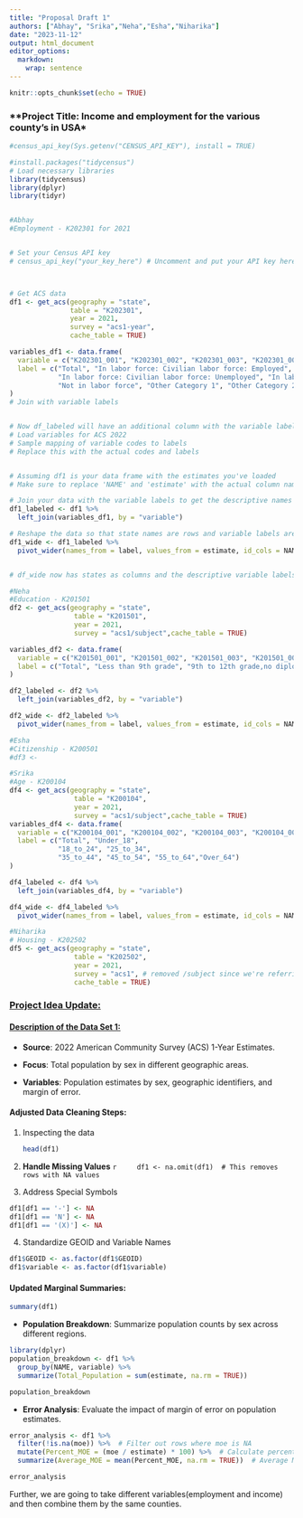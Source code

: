 ```yaml
---
title: "Proposal Draft 1"
authors: ["Abhay", "Srika","Neha","Esha","Niharika"]
date: "2023-11-12"
output: html_document
editor_options: 
  markdown: 
    wrap: sentence
---
```


```r
knitr::opts_chunk$set(echo = TRUE)
```

### \*\*Project Title: Income and employment for the various county's in USA\*

```r
#census_api_key(Sys.getenv("CENSUS_API_KEY"), install = TRUE)
```

```r
#install.packages("tidycensus")
# Load necessary libraries
library(tidycensus)
library(dplyr)
library(tidyr)
```


```r

```

```r
#Abhay
#Employment - K202301 for 2021


# Set your Census API key
# census_api_key("your_key_here") # Uncomment and put your API key here



# Get ACS data
df1 <- get_acs(geography = "state", 
               table = "K202301", 
               year = 2021, 
               survey = "acs1-year", 
               cache_table = TRUE)

variables_df1 <- data.frame(
  variable = c("K202301_001", "K202301_002", "K202301_003", "K202301_004", "K202301_005", "K202301_006", "K202301_007"),
  label = c("Total", "In labor force: Civilian labor force: Employed", 
            "In labor force: Civilian labor force: Unemployed", "In labor force: Armed Forces", 
            "Not in labor force", "Other Category 1", "Other Category 2")
)
# Join with variable labels


# Now df_labeled will have an additional column with the variable labels
# Load variables for ACS 2022
# Sample mapping of variable codes to labels
# Replace this with the actual codes and labels


# Assuming df1 is your data frame with the estimates you've loaded
# Make sure to replace 'NAME' and 'estimate' with the actual column names from your df1

# Join your data with the variable labels to get the descriptive names
df1_labeled <- df1 %>%
  left_join(variables_df1, by = "variable")

# Reshape the data so that state names are rows and variable labels are columns
df1_wide <- df1_labeled %>%
  pivot_wider(names_from = label, values_from = estimate, id_cols = NAME)


# df_wide now has states as columns and the descriptive variable labels as rows


```

```r
#Neha
#Education - K201501
df2 <- get_acs(geography = "state", 
                table = "K201501", 
                year = 2021, 
                survey = "acs1/subject",cache_table = TRUE)

variables_df2 <- data.frame(
  variable = c("K201501_001", "K201501_002", "K201501_003", "K201501_004", "K201501_005", "K201501_006", "K201501_007", "K201501_008"),
  label = c("Total", "Less than 9th grade", "9th to 12th grade,no diploma", "High school graduate", "Some college,no degree", "Associate's degree", "Bachelor's degree", "Graduate or professional degree")
)

df2_labeled <- df2 %>%
  left_join(variables_df2, by = "variable")

df2_wide <- df2_labeled %>%
  pivot_wider(names_from = label, values_from = estimate, id_cols = NAME)
```

```r
#Esha
#Citizenship - K200501
#df3 <-

```

```r
#Srika
#Age - K200104
df4 <- get_acs(geography = "state", 
                table = "K200104", 
                year = 2021, 
                survey = "acs1/subject",cache_table = TRUE)
variables_df4 <- data.frame(
  variable = c("K200104_001", "K200104_002", "K200104_003", "K200104_004", "K200104_005", "K200104_006", "K200104_007", "K200104_008"),
  label = c("Total", "Under_18", 
            "18_to_24", "25_to_34", 
            "35_to_44", "45_to_54", "55_to_64","Over_64")
)

df4_labeled <- df4 %>%
  left_join(variables_df4, by = "variable")

df4_wide <- df4_labeled %>%
  pivot_wider(names_from = label, values_from = estimate, id_cols = NAME)

```

```r
#Niharika
# Housing - K202502
df5 <- get_acs(geography = "state", 
                table = "K202502", 
                year = 2021, 
                survey = "acs1", # removed /subject since we're referring to a specific table ID
                cache_table = TRUE)
```






### [**Project Idea Update:**]{.underline}

#### [Description of the Data Set 1:]{.underline}

-   **Source**: 2022 American Community Survey (ACS) 1-Year Estimates.

-   **Focus**: Total population by sex in different geographic areas.

-   **Variables**: Population estimates by sex, geographic identifiers, and margin of error.

#### Adjusted Data Cleaning Steps:

1.  Inspecting the data

    ```r
    head(df1)

    ```

2.  **Handle Missing Values**
    ```r
    df1 <- na.omit(df1)  # This removes rows with NA values
    ```

3.  Address Special Symbols
```r
df1[df1 == '-'] <- NA
df1[df1 == 'N'] <- NA
df1[df1 == '(X)'] <- NA
```

4. Standardize GEOID and Variable Names
```r
df1$GEOID <- as.factor(df1$GEOID)
df1$variable <- as.factor(df1$variable)
```



####  

#### Updated Marginal Summaries:
```r
summary(df1)
```


-   **Population Breakdown**: Summarize population counts by sex across different regions.
```r
library(dplyr)
population_breakdown <- df1 %>%
  group_by(NAME, variable) %>%
  summarize(Total_Population = sum(estimate, na.rm = TRUE))

population_breakdown

```


-   **Error Analysis**: Evaluate the impact of margin of error on population estimates.
```r

error_analysis <- df1 %>%
  filter(!is.na(moe)) %>%  # Filter out rows where moe is NA
  mutate(Percent_MOE = (moe / estimate) * 100) %>%  # Calculate percent MOE
  summarize(Average_MOE = mean(Percent_MOE, na.rm = TRUE))  # Average MOE

error_analysis

```

Further, we are going to take different variables(employment and income) and then combine them by the same counties. 

